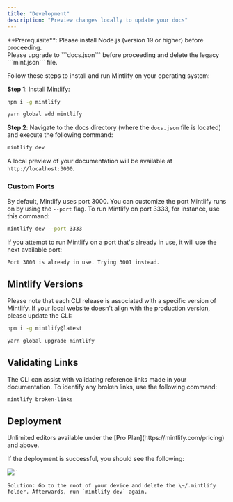 ```yaml
---
title: "Development"
description: "Preview changes locally to update your docs"
---
```


<Info>
  **Prerequisite**: Please install Node.js (version 19 or higher) before
  proceeding. <br />
  Please upgrade to ```docs.json``` before proceeding and delete the legacy ```mint.json```
  file.
</Info>

Follow these steps to install and run Mintlify on your operating system:

**Step 1**: Install Mintlify:

<CodeGroup>

```bash npm
npm i -g mintlify
```

```bash yarn
yarn global add mintlify
```

</CodeGroup>

**Step 2**: Navigate to the docs directory (where the `docs.json` file is located) and execute the following command:

```bash
mintlify dev
```

A local preview of your documentation will be available at `http://localhost:3000`.

### Custom Ports

By default, Mintlify uses port 3000. You can customize the port Mintlify runs on by using the `--port` flag. To run Mintlify on port 3333, for instance, use this command:

```bash
mintlify dev --port 3333
```

If you attempt to run Mintlify on a port that's already in use, it will use the next available port:

```md
Port 3000 is already in use. Trying 3001 instead.
```

## Mintlify Versions

Please note that each CLI release is associated with a specific version of Mintlify. If your local website doesn't align with the production version, please update the CLI:

<CodeGroup>

```bash npm
npm i -g mintlify@latest
```

```bash yarn
yarn global upgrade mintlify
```

</CodeGroup>

## Validating Links

The CLI can assist with validating reference links made in your documentation. To identify any broken links, use the following command:

```bash
mintlify broken-links
```

## Deployment

<Tip>
  Unlimited editors available under the [Pro Plan](https://mintlify.com/pricing)
  and above.
</Tip>

If the deployment is successful, you should see the following:

<Frame>
  <img src="/images/checks-passed.png" style={{ borderRadius: "0.5rem" }} />
</Frame>
`

  </Accordion>

  <Accordion title="Issue: Encountering an unknown error">

    Solution: Go to the root of your device and delete the \~/.mintlify folder. Afterwards, run `mintlify dev` again.

  </Accordion>
</AccordionGroup>
